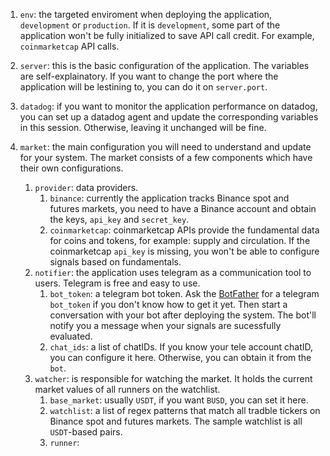 
1. `env`: the targeted enviroment when deploying the application, `development` or `production`. If it is `development`, some part of the application won't be fully initialized to save API call credit. For example, `coinmarketcap` API calls.

3. `server`: this is the basic configuration of the application. The variables are self-explainatory. If you want to change the port where the application will be lestining to, you can do it on `server.port`. 

4. `datadog`: if you want to monitor the application performance on datadog, you can set up a datadog agent and update the corresponding variables in this session. Otherwise, leaving it unchanged will be fine.

5. `market`: the main configuration you will need to understand and update for your system. The market consists of a few components which have their own configurations. 
    1. `provider`: data providers.
        1. `binance`: currently the application tracks Binance spot and futures markets,  you need to have a Binance account and obtain the keys, `api_key` and `secret_key`.
        2. `coinmarketcap`: coinmarketcap APIs provide the fundamental data for coins and tokens, for example: supply and circulation. If the coinmarketcap `api_key` is missing, you won't be able to configure signals based on fundamentals.
    2. `notifier`: the application uses telegram as a communication tool to users. Telegram is free and easy to use. 
        1. `bot_token`: a telegram bot token. Ask the [BotFather](https://core.telegram.org/bots) for a telegram `bot_token` if you don't know how to get it yet. Then start a conversation with your bot after deploying the system. The bot'll notify you a message when your signals are sucessfully evaluated.
        2. `chat_ids`: a list of chatIDs. If you know your tele account chatID, you can configure it here. Otherwise, you can obtain it from the `bot`.
    3. `watcher`: is responsible for watching the market. It holds the current market values of all runners on the watchlist. 
        1. `base_market`: usually `USDT`, if you want `BUSD`, you can set it here. 
        2. `watchlist`: a list of regex patterns that match all tradble tickers on Binance spot and futures markets. The sample watchlist is all `USDT`-based pairs.
        3. `runner`: 
